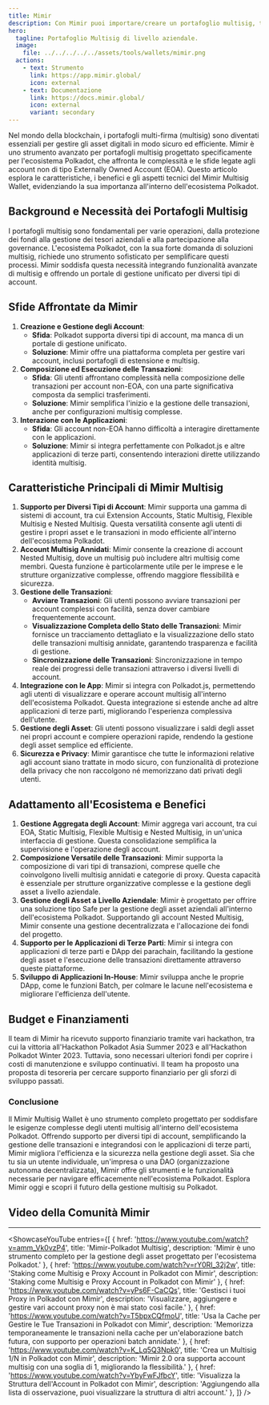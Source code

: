```yaml
---
title: Mimir
description: Con Mimir puoi importare/creare un portafoglio multisig, trasferire asset, fare staking di DOT in modo nativo...
hero:
  tagline: Portafoglio Multisig di livello aziendale.
  image: 
    file: ../../../../../assets/tools/wallets/mimir.png
  actions:
    - text: Strumento
      link: https://app.mimir.global/
      icon: external
    - text: Documentazione
      link: https://docs.mimir.global/
      icon: external
      variant: secondary
---
```



Nel mondo della blockchain, i portafogli multi-firma (multisig) sono diventati essenziali per gestire gli asset digitali in modo sicuro ed efficiente. Mimir è uno strumento avanzato per portafogli multisig progettato specificamente per l'ecosistema Polkadot, che affronta le complessità e le sfide legate agli account non di tipo Externally Owned Account (EOA). Questo articolo esplora le caratteristiche, i benefici e gli aspetti tecnici del Mimir Multisig Wallet, evidenziando la sua importanza all'interno dell'ecosistema Polkadot.

## Background e Necessità dei Portafogli Multisig
I portafogli multisig sono fondamentali per varie operazioni, dalla protezione dei fondi alla gestione dei tesori aziendali e alla partecipazione alla governance. L'ecosistema Polkadot, con la sua forte domanda di soluzioni multisig, richiede uno strumento sofisticato per semplificare questi processi. Mimir soddisfa questa necessità integrando funzionalità avanzate di multisig e offrendo un portale di gestione unificato per diversi tipi di account.

## Sfide Affrontate da Mimir
1. **Creazione e Gestione degli Account**:
    - **Sfida**: Polkadot supporta diversi tipi di account, ma manca di un portale di gestione unificato.
    - **Soluzione**: Mimir offre una piattaforma completa per gestire vari account, inclusi portafogli di estensione e multisig.
2. **Composizione ed Esecuzione delle Transazioni**:
    - **Sfida**: Gli utenti affrontano complessità nella composizione delle transazioni per account non-EOA, con una parte significativa composta da semplici trasferimenti.
    - **Soluzione**: Mimir semplifica l'inizio e la gestione delle transazioni, anche per configurazioni multisig complesse.
3. **Interazione con le Applicazioni**:
    - **Sfida**: Gli account non-EOA hanno difficoltà a interagire direttamente con le applicazioni.
    - **Soluzione**: Mimir si integra perfettamente con Polkadot.js e altre applicazioni di terze parti, consentendo interazioni dirette utilizzando identità multisig.

## Caratteristiche Principali di Mimir Multisig
1. **Supporto per Diversi Tipi di Account**: Mimir supporta una gamma di sistemi di account, tra cui Extension Accounts, Static Multisig, Flexible Multisig e Nested Multisig. Questa versatilità consente agli utenti di gestire i propri asset e le transazioni in modo efficiente all'interno dell'ecosistema Polkadot.
2. **Account Multisig Annidati**: Mimir consente la creazione di account Nested Multisig, dove un multisig può includere altri multisig come membri. Questa funzione è particolarmente utile per le imprese e le strutture organizzative complesse, offrendo maggiore flessibilità e sicurezza.
3. **Gestione delle Transazioni**:
   - **Avviare Transazioni**: Gli utenti possono avviare transazioni per account complessi con facilità, senza dover cambiare frequentemente account.
   - **Visualizzazione Completa dello Stato delle Transazioni**: Mimir fornisce un tracciamento dettagliato e la visualizzazione dello stato delle transazioni multisig annidate, garantendo trasparenza e facilità di gestione.
   - **Sincronizzazione delle Transazioni**: Sincronizzazione in tempo reale dei progressi delle transazioni attraverso i diversi livelli di account.
4. **Integrazione con le App**: Mimir si integra con Polkadot.js, permettendo agli utenti di visualizzare e operare account multisig all'interno dell'ecosistema Polkadot. Questa integrazione si estende anche ad altre applicazioni di terze parti, migliorando l'esperienza complessiva dell'utente.
5. **Gestione degli Asset**: Gli utenti possono visualizzare i saldi degli asset nei propri account e compiere operazioni rapide, rendendo la gestione degli asset semplice ed efficiente.
6. **Sicurezza e Privacy**: Mimir garantisce che tutte le informazioni relative agli account siano trattate in modo sicuro, con funzionalità di protezione della privacy che non raccolgono né memorizzano dati privati degli utenti.

## Adattamento all'Ecosistema e Benefici
1. **Gestione Aggregata degli Account**: Mimir aggrega vari account, tra cui EOA, Static Multisig, Flexible Multisig e Nested Multisig, in un'unica interfaccia di gestione. Questa consolidazione semplifica la supervisione e l'operazione degli account.
2. **Composizione Versatile delle Transazioni**: Mimir supporta la composizione di vari tipi di transazioni, comprese quelle che coinvolgono livelli multisig annidati e categorie di proxy. Questa capacità è essenziale per strutture organizzative complesse e la gestione degli asset a livello aziendale.
3. **Gestione degli Asset a Livello Aziendale**: Mimir è progettato per offrire una soluzione tipo Safe per la gestione degli asset aziendali all'interno dell'ecosistema Polkadot. Supportando gli account Nested Multisig, Mimir consente una gestione decentralizzata e l'allocazione dei fondi del progetto.
4. **Supporto per le Applicazioni di Terze Parti**: Mimir si integra con applicazioni di terze parti e DApp dei parachain, facilitando la gestione degli asset e l'esecuzione delle transazioni direttamente attraverso queste piattaforme.
5. **Sviluppo di Applicazioni In-House**: Mimir sviluppa anche le proprie DApp, come le funzioni Batch, per colmare le lacune nell'ecosistema e migliorare l'efficienza dell'utente.

## Budget e Finanziamenti
Il team di Mimir ha ricevuto supporto finanziario tramite vari hackathon, tra cui la vittoria all'Hackathon Polkadot Asia Summer 2023 e all'Hackathon Polkadot Winter 2023. Tuttavia, sono necessari ulteriori fondi per coprire i costi di manutenzione e sviluppo continuativi. Il team ha proposto una proposta di tesoreria per cercare supporto finanziario per gli sforzi di sviluppo passati.

### Conclusione
Il Mimir Multisig Wallet è uno strumento completo progettato per soddisfare le esigenze complesse degli utenti multisig all'interno dell'ecosistema Polkadot. Offrendo supporto per diversi tipi di account, semplificando la gestione delle transazioni e integrandosi con le applicazioni di terze parti, Mimir migliora l'efficienza e la sicurezza nella gestione degli asset. Sia che tu sia un utente individuale, un'impresa o una DAO (organizzazione autonoma decentralizzata), Mimir offre gli strumenti e le funzionalità necessarie per navigare efficacemente nell'ecosistema Polkadot. Esplora Mimir oggi e scopri il futuro della gestione multisig su Polkadot.

## Video della Comunità Mimir
--------------
<ShowcaseYouTube
  entries={[
    {
      href: 'https://www.youtube.com/watch?v=amm_Vk0vzP4',
      title: 'Mimir-Polkadot Multisig',
      description: 'Mimir è uno strumento completo per la gestione degli asset progettato per l\'ecosistema Polkadot.'
    },
    {
      href: 'https://www.youtube.com/watch?v=rY0RI_32j2w',
      title: 'Staking come Multisig e Proxy Account in Polkadot con Mimir',
      description: 'Staking come Multisig e Proxy Account in Polkadot con Mimir'
    },
    {
      href: 'https://www.youtube.com/watch?v=yPs6F-CaCQs',
      title: 'Gestisci i tuoi Proxy in Polkadot con Mimir',
      description: 'Visualizzare, aggiungere e gestire vari account proxy non è mai stato così facile.'
    },
    {
      href: 'https://www.youtube.com/watch?v=T5bpxCQfmoU',
      title: 'Usa la Cache per Gestire le Tue Transazioni in Polkadot con Mimir',
      description: 'Memorizza temporaneamente le transazioni nella cache per un\'elaborazione batch futura, con supporto per operazioni batch annidate.'
    },
    {
      href: 'https://www.youtube.com/watch?v=K_Lq5Q3Npk0',
      title: 'Crea un Multisig 1/N in Polkadot con Mimir',
      description: 'Mimir 2.0 ora supporta account multisig con una soglia di 1, migliorando la flessibilità.'
    },
    {
      href: 'https://www.youtube.com/watch?v=YbyFwFJfbcY',
      title: 'Visualizza la Struttura dell\'Account in Polkadot con Mimir',
      description: 'Aggiungendo alla lista di osservazione, puoi visualizzare la struttura di altri account.'
    },
  ]} />

